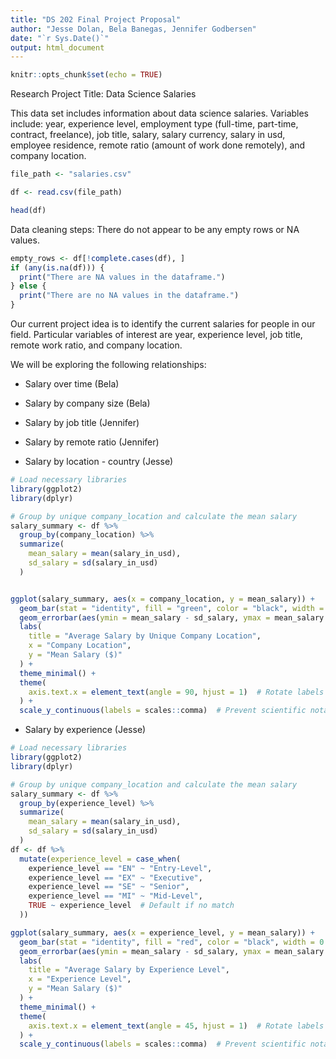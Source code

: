 ```yaml
---
title: "DS 202 Final Project Proposal"
author: "Jesse Dolan, Bela Banegas, Jennifer Godbersen"
date: "`r Sys.Date()`"
output: html_document
---
```


```r
knitr::opts_chunk$set(echo = TRUE)
```

Research Project Title: Data Science Salaries

This data set includes information about data science salaries. Variables include: year, experience level, employment type (full-time, part-time, contract, freelance), job title, salary, salary currency, salary in usd, employee residence, remote ratio (amount of work done remotely), and company location.

```r
file_path <- "salaries.csv"

df <- read.csv(file_path)

head(df)

```

Data cleaning steps: There do not appear to be any empty rows or NA values.

```r
empty_rows <- df[!complete.cases(df), ]
if (any(is.na(df))) {
  print("There are NA values in the dataframe.")
} else {
  print("There are no NA values in the dataframe.")
}
```

Our current project idea is to identify the current salaries for people in our field. Particular variables of interest are year, experience level, job title, remote work ratio, and company location.

We will be exploring the following relationships:

-   Salary over time (Bela)

-   Salary by company size (Bela)

-   Salary by job title (Jennifer)

-   Salary by remote ratio (Jennifer)

-   Salary by location - country (Jesse)

```r
# Load necessary libraries
library(ggplot2)
library(dplyr)

# Group by unique company_location and calculate the mean salary
salary_summary <- df %>%
  group_by(company_location) %>%
  summarize(
    mean_salary = mean(salary_in_usd),
    sd_salary = sd(salary_in_usd)
  )


ggplot(salary_summary, aes(x = company_location, y = mean_salary)) +
  geom_bar(stat = "identity", fill = "green", color = "black", width = 0.7) +
  geom_errorbar(aes(ymin = mean_salary - sd_salary, ymax = mean_salary + sd_salary), width = 0.2) +
  labs(
    title = "Average Salary by Unique Company Location",
    x = "Company Location",
    y = "Mean Salary ($)"
  ) +
  theme_minimal() +
  theme(
    axis.text.x = element_text(angle = 90, hjust = 1)  # Rotate labels for better spacing
  ) +
  scale_y_continuous(labels = scales::comma)  # Prevent scientific notation by using comma format

```

-   Salary by experience (Jesse)

```r
# Load necessary libraries
library(ggplot2)
library(dplyr)

# Group by unique company_location and calculate the mean salary
salary_summary <- df %>%
  group_by(experience_level) %>%
  summarize(
    mean_salary = mean(salary_in_usd),
    sd_salary = sd(salary_in_usd)
  )
df <- df %>%
  mutate(experience_level = case_when(
    experience_level == "EN" ~ "Entry-Level",
    experience_level == "EX" ~ "Executive",
    experience_level == "SE" ~ "Senior",
    experience_level == "MI" ~ "Mid-Level",
    TRUE ~ experience_level  # Default if no match
  ))

ggplot(salary_summary, aes(x = experience_level, y = mean_salary)) +
  geom_bar(stat = "identity", fill = "red", color = "black", width = 0.7) +
  geom_errorbar(aes(ymin = mean_salary - sd_salary, ymax = mean_salary + sd_salary), width = 0.2) +
  labs(
    title = "Average Salary by Experience Level",
    x = "Experience Level",
    y = "Mean Salary ($)"
  ) +
  theme_minimal() +
  theme(
    axis.text.x = element_text(angle = 45, hjust = 1)  # Rotate labels for better spacing
  ) +
  scale_y_continuous(labels = scales::comma)  # Prevent scientific notation by using comma format

```


